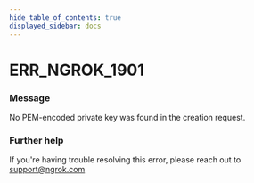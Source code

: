 ```yaml
---
hide_table_of_contents: true
displayed_sidebar: docs
---
```



# ERR_NGROK_1901

### Message

No PEM-encoded private key was found in the creation request.

### Further help

If you're having trouble resolving this error, please reach out to [support@ngrok.com](mailto:support@ngrok.com?subject=Help%20with%20ERR_NGROK_1901)

<ErrorDetails error="err_ngrok_1901" />
